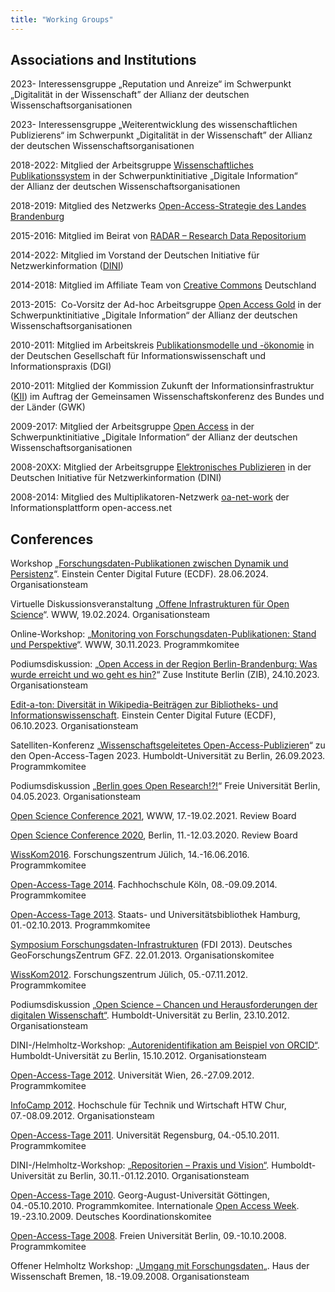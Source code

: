 ```yaml
---
title: "Working Groups"
---
```


<h2>Associations and Institutions</h2>

2023- Interessensgruppe „Reputation und Anreize“ im Schwerpunkt „Digitalität in der Wissenschaft" der Allianz der deutschen Wissenschaftsorganisationen

2023- Interessensgruppe „Weiterentwicklung des wissenschaftlichen Publizierens“ im Schwerpunkt „Digitalität in der Wissenschaft" der Allianz der deutschen Wissenschaftsorganisationen

2018-2022: Mitglied der Arbeitsgruppe [Wissenschaftliches Publikationssystem](https://www.allianzinitiative.de/handlungsfelder/wissenschaftlichespublikationssystem/) in der Schwerpunktinitiative „Digitale Information“ der Allianz der deutschen Wissenschaftsorganisationen

2018-2019: Mitglied des Netzwerks [Open-Access-Strategie des Landes Brandenburg](https://www.fh-potsdam.de/forschen/projekte/projekt-detailansicht/project-action/open-access-strategie-des-landes-brandenburg/)

2015-2016: Mitglied im Beirat von [RADAR – Research Data Repositorium](http://www.radar-projekt.org/)

2014-2022: Mitglied im Vorstand der Deutschen Initiative für Netzwerkinformation ([DINI](https://www.dini.de/))

2014-2018: Mitglied im Affiliate Team von [Creative Commons](http://de.creativecommons.org/kontakt/) Deutschland

2013-2015:  Co-Vorsitz der Ad-hoc Arbeitsgruppe [Open Access Gold](http://www.allianzinitiative.de/de/handlungsfelder/querschnittsthemen/open-access-gold/ad-hoc-arbeitsgruppe.html) in der Schwerpunktinitiative „Digitale Information“ der Allianz der deutschen Wissenschaftsorganisationen

2010-2011: Mitglied im Arbeitskreis [Publikationsmodelle und -ökonomie](http://www.dgd.de/Publikationsmodelle.aspx) in der Deutschen Gesellschaft für Informationswissenschaft und Informationspraxis (DGI)

2010-2011: Mitglied der Kommission Zukunft der Informationsinfrastruktur ([KII](http://www.leibniz-gemeinschaft.de/?nid=kiikom&nidap=&print=0)) im Auftrag der Gemeinsamen Wissenschaftskonferenz des Bundes und der Länder (GWK)

2009-2017: Mitglied der Arbeitsgruppe [Open Access](http://www.allianzinitiative.de/de/handlungsfelder/open-access/arbeitsgruppe-materialien.html) in der Schwerpunktinitiative „Digitale Information“ der Allianz der deutschen Wissenschaftsorganisationen

2008-20XX: Mitglied der Arbeitsgruppe [Elektronisches Publizieren](http://www.dini.de/ag/e-pub/) in der Deutschen Initiative für Netzwerkinformation (DINI)

2008-2014: Mitglied des Multiplikatoren-Netzwerk [oa-net-work](http://open-access.net/de/aktivitaeten/oanetwork/) der Informationsplattform open-access.net

<h2>Conferences</h2>

Workshop „[Forschungsdaten-Publikationen zwischen Dynamik und Persistenz](https://www.ibi.hu-berlin.de/de/forschung/infomanagement/events/workshop-forschungsdaten-publikationen-zwischen-dynamik-und-persistenz/pidsbua)“. Einstein Center Digital Future (ECDF). 28.06.2024. Organisationsteam

Virtuelle Diskussionsveranstaltung „[Offene Infrastrukturen für Open Science](https://www.ibi.hu-berlin.de/de/forschung/infomanagement/events/virtuelle-diskussionsveranstaltung-offene-infrastrukturen/virtuelle-podiumsdiskussion-offene-infrastrukturen-fuer-open-science)“. WWW, 19.02.2024. Organisationsteam

Online-Workshop: „[Monitoring von Forschungsdaten-Publikationen: Stand und Perspektive](https://www.ibi.hu-berlin.de/de/forschung/infomanagement/events/monitoring-von-forschungsdaten-publikationen)“. WWW, 30.11.2023. Programmkomitee

Podiumsdiskussion: „[Open Access in der Region Berlin-Brandenburg: Was wurde erreicht und wo geht es hin?](https://blogs.fu-berlin.de/open-access-berlin/2023/06/01/oaweekbbb-auftakt/)“ Zuse Institute Berlin (ZIB), 24.10.2023. Organisationsteam

[Edit-a-ton: Diversität in Wikipedia-Beiträgen zur Bibliotheks- und Informationswissenschaft](https://www.ibi.hu-berlin.de/de/forschung/infomanagement/events/lis-editathon). Einstein Center Digital Future (ECDF), 06.10.2023. Organisationsteam

Satelliten-Konferenz „[Wissenschaftsgeleitetes Open-Access-Publizieren](https://www.ibi.hu-berlin.de/de/forschung/infomanagement/events/oat23ibi)“ zu den Open-Access-Tagen 2023. Humboldt-Universität zu Berlin, 26.09.2023. Programmkomitee

Podiumsdiskussion „[Berlin goes Open Research!?!](https://www.ibi.hu-berlin.de/de/forschung/infomanagement/events/berlin-goes-open-research-wir-diskutieren-mit-berliner-wissenschaftspolitiker-innen)“ Freie Universität Berlin, 04.05.2023. Organisationsteam

[Open Science Conference 2021](https://www.open-science-conference.eu/calls2021/accepted-contributions/), WWW, 17.-19.02.2021. Review Board

[Open Science Conference 2020](https://www.open-science-conference.eu/calls2020/accepted-contributions-to-the-open-science-conference-2020/), Berlin, 11.-12.03.2020. Review Board

[WissKom2016](http://www.wisskom2016.de/). Forschungszentrum Jülich, 14.-16.06.2016. Programmkomitee

[Open-Access-Tage 2014](http://open-access.net/de/aktivitaeten/open_access_tage/). Fachhochschule Köln, 08.-09.09.2014. Programmkomitee

[Open-Access-Tage 2013](http://open-access.net/de/aktivitaeten/open_access_tage/archiv/open_access_tage_2013/). Staats- und Universitätsbibliothek Hamburg, 01.-02.10.2013. Programmkomitee

[Symposium Forschungsdaten-Infrastrukturen](http://www.forschungsdaten.org/uber-radieschen/projektveranstaltungen/symposium-forschungsdaten-infrastrukturen/) (FDI 2013). Deutsches GeoForschungsZentrum GFZ. 22.01.2013. Organisationskomitee

[WissKom2012](http://www.wisskom2012.de/). Forschungszentrum Jülich, 05.-07.11.2012. Programmkomitee

Podiumsdiskussion [„Open Science – Chancen und Herausforderungen der digitalen Wissenschaft“](http://www.ibi.hu-berlin.de/aktuelles/veranstaltungen/open_access/podiumsdiskussion). Humboldt-Universität zu Berlin, 23.10.2012. Organisationsteam

DINI-/Helmholtz-Workshop: [„Autorenidentifikation am Beispiel von ORCID“](http://www.dini.de/veranstaltungen/workshops/autorenidentifikation/). Humboldt-Universität zu Berlin, 15.10.2012. Organisationsteam

[Open-Access-Tage 2012](http://open-access.net/de/aktivitaeten/open_access_tage/archiv/open_access_tage_2012/). Universität Wien, 26.-27.09.2012. Programmkomitee

[InfoCamp 2012](http://infocamp.ch/). Hochschule für Technik und Wirtschaft HTW Chur, 07.-08.09.2012. Organisationsteam

[Open-Access-Tage 2011](http://open-access.net/de/aktivitaeten/open_access_tage/archiv/open_access_tage_2011/). Universität Regensburg, 04.-05.10.2011. Programmkomitee

DINI-/Helmholtz-Workshop: [„Repositorien – Praxis und Vision“](http://www.dini.de/veranstaltungen/workshops/dinihelmholtz-workshop-repositorien-praxis-und-vision/). Humboldt-Universität zu Berlin, 30.11.-01.12.2010. Organisationsteam

[Open-Access-Tage 2010](http://open-access.net/de/aktivitaeten/open_access_tage/archiv/open_access_tage_2010/). Georg-August-Universität Göttingen, 04.-05.10.2010. Programmkomitee.
Internationale [Open Access Week](http://open-access.net/de/aktivitaeten/internationale_open_access_week/). 19.-23.10.2009. Deutsches Koordinationskomitee

[Open-Access-Tage 2008](http://open-access.net/de/aktivitaeten/open_access_tage/archiv/open_access_tage_2008/). Freien Universität Berlin, 09.-10.10.2008. Programmkomitee

Offener Helmholtz Workshop: „[Umgang mit Forschungsdaten](http://oa.helmholtz.de/bewusstsein-schaerfen/workshops/offener-helmholtz-workshop-umgang-mit-forschungsdaten.html)„. Haus der Wissenschaft Bremen, 18.-19.09.2008. Organisationsteam
